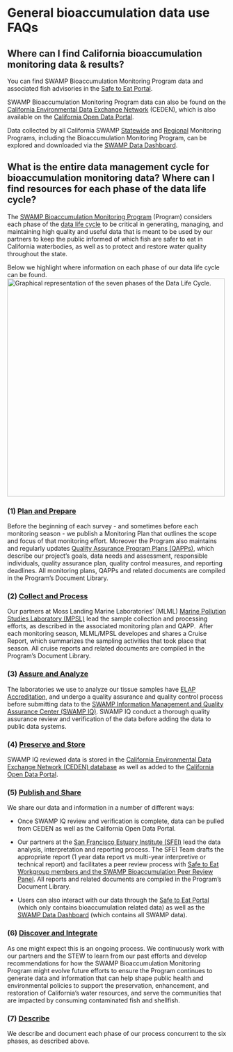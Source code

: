 # General bioaccumulation data use FAQs

## Where can I find California bioaccumulation monitoring data & results?

You can find SWAMP Bioaccumulation Monitoring Program data and associated fish advisories in the [Safe to Eat Portal](https://step.sfei.org/).

SWAMP Bioaccumulation Monitoring Program data can also be found on the [California Environmental Data Exchange Network](http://ceden.org/index.shtml) (CEDEN), which is also available on the [California Open Data Portal](https://data.ca.gov/dataset/surface-water-aquatic-organism-tissue-sample-results).

Data collected by all California SWAMP [Statewide](https://www.waterboards.ca.gov/water_issues/programs/swamp/monitoring/statewide_monitoring_programs.html) and [Regional](https://www.waterboards.ca.gov/water_issues/programs/swamp/monitoring/regional_monitoring_programs/) Monitoring Programs, including the Bioaccumulation Monitoring Program, can be explored and downloaded via the [SWAMP Data Dashboard](https://gispublic.waterboards.ca.gov/swamp-data/).

## What is the entire data management cycle for bioaccumulation monitoring data? Where can I find resources for each phase of the data life cycle?

The [SWAMP Bioaccumulation Monitoring Program](https://www.waterboards.ca.gov/water_issues/programs/swamp/bioaccumulation_monitoring.html) (Program) considers each phase of the [data life cycle](https://www.waterboards.ca.gov/resources/oima/cowi/data_management_handbook.html) to be critical in generating, managing, and maintaining high quality and useful data that is meant to be used by our partners to keep the public informed of which fish are safer to eat in California waterbodies, as well as to protect and restore water quality throughout the state.

Below we highlight where information on each phase of our data life cycle can be found.  ![Graphical representation of the seven phases of the Data Life Cycle.](/images/data-life-cycle.png){width="500"}

### (1) [Plan and Prepare](https://www.waterboards.ca.gov/resources/oima/cowi/data_management_handbook.html#plan_prepare)

Before the beginning of each survey - and sometimes before each monitoring season - we publish a Monitoring Plan that outlines the scope and focus of that monitoring effort. Moreover the Program also maintains and regularly updates [Quality Assurance Program Plans (QAPPs)](https://www.waterboards.ca.gov/water_issues/programs/quality_assurance/qapp.html), which describe our project's goals, data needs and assessment, responsible individuals, quality assurance plan, quality control measures, and reporting deadlines. All monitoring plans, QAPPs and related documents are compiled in the Program's Document Library.   

### (2) [Collect and Process](https://www.waterboards.ca.gov/resources/oima/cowi/data_management_handbook.html#collect_process)

Our partners at Moss Landing Marine Laboratories' (MLML) [Marine Pollution Studies Laboratory (MPSL)](https://mlml.sjsu.edu/mpsl-mlml/) lead the sample collection and processing efforts, as described in the associated monitoring plan and QAPP.  After each monitoring season, MLML/MPSL developes and shares a Cruise Report, which summarizes the sampling activities that took place that season. All cruise reports and related documents are compiled in the Program's Document Library. 

### (3) [Assure and Analyze](https://www.waterboards.ca.gov/resources/oima/cowi/data_management_handbook.html#assure_analyze)

The laboratories we use to analyze our tissue samples have [ELAP Accreditation](https://www.waterboards.ca.gov/drinking_water/certlic/labs/), and undergo a quality assurance and quality control process before submitting data to the [SWAMP Information Management and Quality Assurance Center (SWAMP IQ)](https://www.waterboards.ca.gov/water_issues/programs/swamp/swamp_iq/). SWAMP IQ conduct a thorough quality assurance review and verification of the data before adding the data to public data systems.  

### (4) [Preserve and Store](https://www.waterboards.ca.gov/resources/oima/cowi/data_management_handbook.html#preserve_store)

SWAMP IQ reviewed data is stored in the [California Environmental Data Exchange Network (CEDEN) database](http://ceden.org/) as well as added to the [California Open Data Portal](https://data.ca.gov/). 

### (5) [Publish and Share](https://www.waterboards.ca.gov/resources/oima/cowi/data_management_handbook.html#publish_share)

We share our data and information in a number of different ways:

-   Once SWAMP IQ review and verification is complete, data can be pulled from CEDEN as well as the California Open Data Portal. 

-   Our partners at the [San Francisco Estuary Institute (SFEI)](https://www.sfei.org/programs/cw) lead the data analysis, interpretation and reporting process. The SFEI Team drafts the appropriate report (1 year data report vs multi-year interpretive or technical report) and facilitates a peer review process with [Safe to Eat Workgroup members and the SWAMP Bioaccumulation Peer Review Panel](https://mywaterquality.ca.gov/monitoring_council/bioaccumulation_oversight_group/#membership). All reports and related documents are compiled in the Program's Document Library. 

-   Users can also interact with our data through the [Safe to Eat Portal](https://step.sfei.org/) (which only contains bioaccumulation related data) as well as the [SWAMP Data Dashboard](https://gispublic.waterboards.ca.gov/swamp-data/) (which contains all SWAMP data).  

### (6) [Discover and Integrate](https://www.waterboards.ca.gov/resources/oima/cowi/data_management_handbook.html#discover_integrate)

As one might expect this is an ongoing process. We continuously work with our partners and the STEW to learn from our past efforts and develop recommendations for how the SWAMP Bioaccumulation Monitoring Program might evolve future efforts to ensure the Program continues to generate data and information that can help shape public health and environmental policies to support the preservation, enhancement, and restoration of California's water resources, and serve the communities that are impacted by consuming contaminated fish and shellfish. 

### (7) [Describe](https://www.waterboards.ca.gov/resources/oima/cowi/data_management_handbook.html#describe)

We describe and document each phase of our process concurrent to the six phases, as described above.
